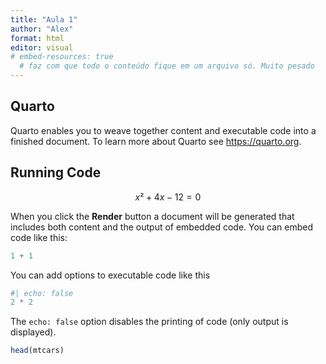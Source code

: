 ```yaml
---
title: "Aula 1"
author: "Alex"
format: html
editor: visual
# embed-resources: true
  # faz com que todo o conteúdo fique em um arquivo só. Muito pesado
---
```


## Quarto

Quarto enables you to weave together content and executable code into a finished document. To learn more about Quarto see <https://quarto.org>.

## Running Code

$$
x² + 4x - 12 = 0
$$

When you click the **Render** button a document will be generated that includes both content and the output of embedded code. You can embed code like this:

```r
1 + 1
```

You can add options to executable code like this

```r
#| echo: false
2 * 2
```

The `echo: false` option disables the printing of code (only output is displayed).

```r
head(mtcars)
```

